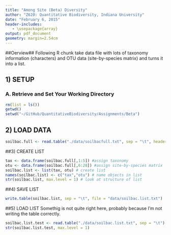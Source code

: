```yaml
---
title: "Among Site (Beta) Diversity"
author: "Z620: Quantitative Biodiversity, Indiana University"
date: "February 6, 2015"
header-includes:
   - \usepackage{array}
output: pdf_document
geometry: margin=2.54cm
---
```


##Oerview##
Following R chunk take data file with lots of taxonomy information (characters) and OTU data (site-by-species matrix) and turns it into a list. 

## 1) SETUP
### A. Retrieve and Set Your Working Directory
```r
rm(list = ls())
getwd()
setwd("~/GitHub/QuantitativeBiodiversity/Assignments/Beta")
```

## 2) LOAD DATA
```r
soilbac.full <- read.table("./data/soilbacfull.txt", sep = "\t", header = TRUE, row.names = 1)
```

##3) CREATE LIST
```r
tax <- data.frame(soilbac.full[,1:5]) #assign taxonomy
otu <- data.frame(soilbac.full[,6:28]) #assign site-by-species matrix
soilbac.list <- list(tax, otu) # create list
names(soilbac.list) <- c("tax","otu") # name objects in list
str(soilbac.list, max.level = 1) # look at structure of list
```

##4) SAVE LIST 
```r
write.table(soilbac.list, sep = "\t", file = "data/soilbac.list.txt")
```

##5) LOAD LIST
Somethig is not quite right here, probably because I'm not writing the table correctly.
```r
soilbac.list.test <- read.table("./data/soilbac.list.txt", sep = "\t")
str(soilbac.list.test, max.level = 1) 
```